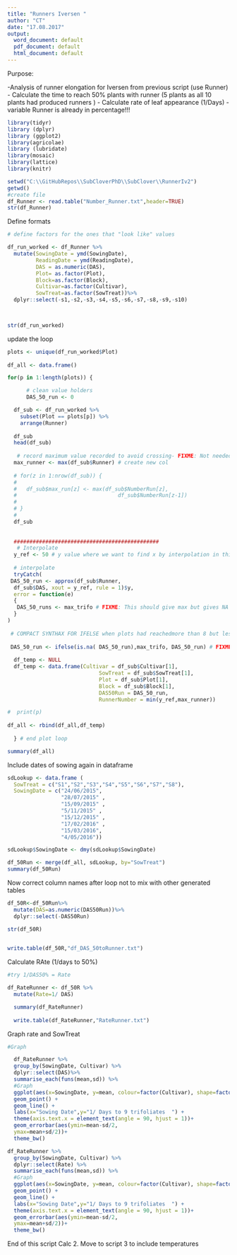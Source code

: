 ```yaml
---
title: "Runners Iversen "
author: "CT"
date: "17.08.2017"
output: 
  word_document: default
  pdf_document: default
  html_document: default
---
```


Purpose:

-Analysis of runner elongation for Iversen from previous script (use Runner)
- Calculate the time to reach 50% plants with runner (5 plants as all 10 plants had produced runners )
- Calculate rate of leaf appearance (1/Days) 
 - variable Runner is already in percentage!!! 
 
```r
library(tidyr)
library (dplyr)
library (ggplot2)
library(agricolae)
library (lubridate)
library(mosaic)
library(lattice)
library(knitr)
```



```r
setwd("C:\\GitHubRepos\\SubCloverPhD\\SubClover\\RunnerIv2")
getwd()
#create file
df_Runner <- read.table("Number_Runner.txt",header=TRUE)
str(df_Runner)


```


Define formats 

```r


# define factors for the ones that "look like" values

df_run_worked <- df_Runner %>%
  mutate(SowingDate = ymd(SowingDate), 
         ReadingDate = ymd(ReadingDate),
         DAS = as.numeric(DAS),
         Plot= as.factor(Plot),
         Block=as.factor(Block),
         Cultivar=as.factor(Cultivar),
         SowTreat=as.factor(SowTreat))%>%
  dplyr::select(-s1,-s2,-s3,-s4,-s5,-s6,-s7,-s8,-s9,-s10)

 

```


```r

str(df_run_worked)

```



update the loop

```r

plots <- unique(df_run_worked$Plot)
 
df_all <- data.frame()

for(p in 1:length(plots)) {

      # clean value holders
      DAS_50_run <- 0

  df_sub <- df_run_worked %>%
    subset(Plot == plots[p]) %>%
    arrange(Runner)
  
  df_sub
  head(df_sub)
 
   # record maximum value recorded to avoid crossing- FIXME: Not needed here?
  max_runner <- max(df_sub$Runner) # create new col
  
  # for(z in 1:nrow(df_sub)) {
  #   
  #   df_sub$max_run[z] <- max(df_sub$NumberRun[z],
  #                                df_sub$NumberRun[z-1])
  #   
  # }
  # 
  df_sub
  
  
  ##############################################
   # Interpolate 
  y_ref <- 50 # y value where we want to find x by interpolation in this case needed 5 
  
  # interpolate
  tryCatch(  
 DAS_50_run <- approx(df_sub$Runner, 
  df_sub$DAS, xout = y_ref, rule = 1)$y,
  error = function(e) 
  {
   DAS_50_runs <- max_trifo # FIXME: This should give max but gives NA - quick fix below temporarily
  }
)
  
 # COMPACT SYNTHAX FOR IFELSE when plots had reachedmore than 8 but less than 9 trifoliates ! 
  
 DAS_50_run <- ifelse(is.na( DAS_50_run),max_trifo, DAS_50_run) # FIXME: This should be unecessary if try catch gives max value
 
  df_temp <- NULL 
  df_temp <- data.frame(Cultivar = df_sub$Cultivar[1],
                             SowTreat = df_sub$SowTreat[1],
                             Plot = df_sub$Plot[1],
                             Block = df_sub$Block[1],
                             DAS50Run = DAS_50_run,
                             RunnerNumber = min(y_ref,max_runner))

#  print(p)
  
df_all <- rbind(df_all,df_temp)                 
  
  } # end plot loop

summary(df_all)


```



Include dates of sowing again in dataframe 
```r
sdLookup <- data.frame (
  SowTreat = c("S1","S2","S3","S4","S5","S6","S7","S8"),
  SowingDate = c("24/06/2015", 
                 "28/07/2015" ,
                 "15/09/2015" ,
                 "5/11/2015" ,
                 "15/12/2015" ,
                 "17/02/2016" ,
                 "15/03/2016",
                 "4/05/2016"))

sdLookup$SowingDate <- dmy(sdLookup$SowingDate)

df_50Run <- merge(df_all, sdLookup, by="SowTreat")
summary(df_50Run)


```



Now correct column names after loop not to mix with other generated tables

```r

df_50R<-df_50Run%>%
  mutate(DAS=as.numeric(DAS50Run))%>%
  dplyr::select(-DAS50Run)

str(df_50R)
 


```



```r

write.table(df_50R,"df_DAS_50toRunner.txt")
```




Calculate RAte (1/days to 50%) 


```r

#try 1/DAS50% = Rate

df_RateRunner <- df_50R %>%
  mutate(Rate=1/ DAS)

  summary(df_RateRunner)
  
  write.table(df_RateRunner,"RateRunner.txt")

```



Graph rate and SowTreat

```r
#Graph 

  df_RateRunner %>%
  group_by(SowingDate, Cultivar) %>%
  dplyr::select(DAS)%>%
  summarise_each(funs(mean,sd)) %>%
  #Graph
  ggplot(aes(x=SowingDate, y=mean, colour=factor(Cultivar), shape=factor(Cultivar))) +
  geom_point() +
  geom_line() +
  labs(x="Sowing Date",y="1/ Days to 9 trifoliates  ") +
  theme(axis.text.x = element_text(angle = 90, hjust = 1))+
  geom_errorbar(aes(ymin=mean-sd/2,
  ymax=mean+sd/2))+
  theme_bw()

df_RateRunner %>%
  group_by(SowingDate, Cultivar) %>%
  dplyr::select(Rate) %>%
  summarise_each(funs(mean,sd)) %>%
  #Graph
  ggplot(aes(x=SowingDate, y=mean, colour=factor(Cultivar), shape=factor(Cultivar))) +
  geom_point() +
  geom_line() +
  labs(x="Sowing Date",y="1/ Days to 9 trifoliates  ") +
  theme(axis.text.x = element_text(angle = 90, hjust = 1))+
  geom_errorbar(aes(ymin=mean-sd/2,
  ymax=mean+sd/2))+
  theme_bw()

```




End of this script Calc 2. 
Move to script 3 to include temperatures  

